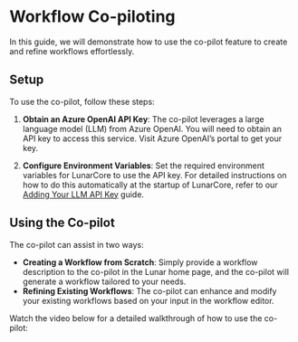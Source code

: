 
# Workflow Co-piloting

In this guide, we will demonstrate how to use the co-pilot feature to create and refine workflows effortlessly.

## Setup

To use the co-pilot, follow these steps:

1. **Obtain an Azure OpenAI API Key**: The co-pilot leverages a large language model (LLM) from Azure OpenAI. You will need to obtain an API key to access this service. Visit Azure OpenAI’s portal to get your key.

2. **Configure Environment Variables**: Set the required environment variables for LunarCore to use the API key. For detailed instructions on how to do this automatically at the startup of LunarCore, refer to our [Adding Your LLM API Key](add_api_key) guide.

## Using the Co-pilot

The co-pilot can assist in two ways:
- **Creating a Workflow from Scratch**: Simply provide a workflow description to the co-pilot in the Lunar home page, and the co-pilot will generate a workflow tailored to your needs.
- **Refining Existing Workflows**: The co-pilot can enhance and modify your existing workflows based on your input in the workflow editor.

Watch the video below for a detailed walkthrough of how to use the co-pilot:

<ReactPlayer playing controls url='/copilot.mp4' />
